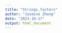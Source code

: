 ```yaml
---
title: "Strings_factors"
author: "Jasmine Zhang"
date: "2023-10-17"
output: html_document
---
```


```r

```

